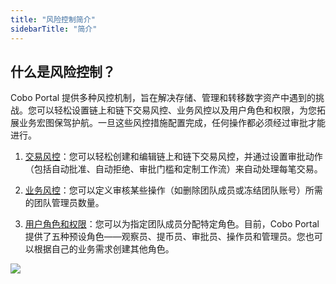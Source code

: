 ```yaml
---
title: "风险控制简介"
sidebarTitle: "简介"
---
```


## 什么是风险控制？

Cobo Portal 提供多种风控机制，旨在解决存储、管理和转移数字资产中遇到的挑战。您可以轻松设置链上和链下交易风控、业务风控以及用户角色和权限，为您拓展业务宏图保驾护航。一旦这些风控措施配置完成，任何操作都必须经过审批才能进行。

1. [交易风控](/cn/portal/riskt-controls/tx-policies-overview)：您可以轻松创建和编辑链上和链下交易风控，并通过设置审批动作（包括自动批准、自动拒绝、审批门槛和定制工作流）来自动处理每笔交易。

2. [业务风控](/cn/portal/organization/governance-intro)：您可以定义审核某些操作（如删除团队成员或冻结团队账号）所需的团队管理员数量。

3. [用户角色和权限](/cn/portal/organization/roles-and-permissions)：您可以为指定团队成员分配特定角色。目前，Cobo Portal 提供了五种预设角色——观察员、提币员、审批员、操作员和管理员。您也可以根据自己的业务需求创建其他角色。
<img src="/cn/images/exchange-wallet/risk control.jpg" className="screenshot_full_screen"/>
